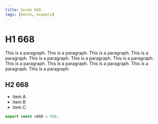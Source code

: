 ```yaml
---
title: Guide 668
tags: [bench, example]
---
```


# H1 668

This is a paragraph. This is a paragraph. This is a paragraph. This is a paragraph. This is a paragraph. This is a paragraph. This is a paragraph. This is a paragraph. This is a paragraph. This is a paragraph. This is a paragraph. This is a paragraph. 

## H2 668

- item A
- item B
- item C

```ts
export const v668 = 668;
```